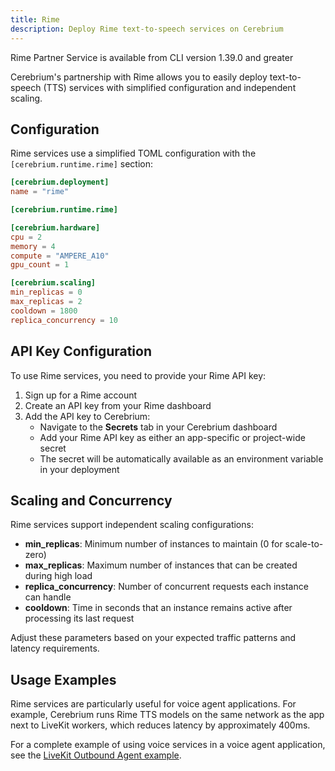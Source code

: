 ```yaml
---
title: Rime
description: Deploy Rime text-to-speech services on Cerebrium
---
```


<Note>
  Rime Partner Service is available from CLI version 1.39.0 and greater
</Note>

Cerebrium's partnership with Rime allows you to easily deploy text-to-speech (TTS) services with simplified configuration and independent scaling.

## Configuration

Rime services use a simplified TOML configuration with the `[cerebrium.runtime.rime]` section:

```toml
[cerebrium.deployment]
name = "rime"

[cerebrium.runtime.rime]

[cerebrium.hardware]
cpu = 2
memory = 4
compute = "AMPERE_A10"
gpu_count = 1

[cerebrium.scaling]
min_replicas = 0
max_replicas = 2
cooldown = 1800
replica_concurrency = 10
```

## API Key Configuration

To use Rime services, you need to provide your Rime API key:

1. Sign up for a Rime account
2. Create an API key from your Rime dashboard
3. Add the API key to Cerebrium:
   - Navigate to the **Secrets** tab in your Cerebrium dashboard
   - Add your Rime API key as either an app-specific or project-wide secret
   - The secret will be automatically available as an environment variable in your deployment

## Scaling and Concurrency

Rime services support independent scaling configurations:

- **min_replicas**: Minimum number of instances to maintain (0 for scale-to-zero)
- **max_replicas**: Maximum number of instances that can be created during high load
- **replica_concurrency**: Number of concurrent requests each instance can handle
- **cooldown**: Time in seconds that an instance remains active after processing its last request

Adjust these parameters based on your expected traffic patterns and latency requirements.

## Usage Examples

Rime services are particularly useful for voice agent applications. For example, Cerebrium runs Rime TTS models on the same network as the app next to LiveKit workers, which reduces latency by approximately 400ms.

For a complete example of using voice services in a voice agent application, see the [LiveKit Outbound Agent example](/v4/examples/livekit-outbound-agent).
